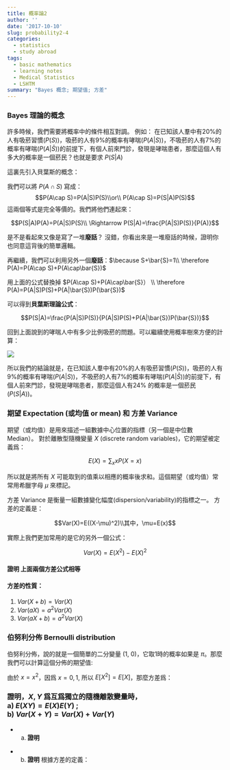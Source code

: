```yaml
---
title: 概率論2
author: ''
date: '2017-10-10'
slug: probability2-4
categories:
  - statistics
  - study abroad
tags:
  - basic mathematics
  - learning notes
  - Medical Statistics
  - LSHTM
summary: "Bayes 概念; 期望值; 方差"
---
```


### Bayes 理論的概念

許多時候，我們需要將概率中的條件相互對調。
例如：
在已知該人羣中有20%的人有吸菸習慣($P(S)$)，吸菸的人有9%的概率有哮喘($P(A|S)$)，不吸菸的人有7%的概率有哮喘($P(A|\bar{S})$)的前提下，有個人前來門診，發現是哮喘患者，那麼這個人有多大的概率是一個菸民？也就是要求 $P(S|A)$

這裏先引入貝葉斯的概念：

我們可以將 $P(A\cap S)$ 寫成：
$$P(A\cap S)=P(A|S)P(S)\\or\\
P(A\cap S)=P(S|A)P(S)$$
這兩個等式是完全等價的。我們將他們連起來：

$$P(S|A)P(A)=P(A|S)P(S)\\
\Rightarrow P(S|A)=\frac{P(A|S)P(S)}{P(A)}$$

是不是看起來又像是寫了一堆**廢話**？
沒錯，你看出來是一堆廢話的時候，證明你也同意這背後的簡單邏輯。

再繼續，我們可以利用另外一個**廢話**：$\because S+\bar{S}=1\\ \therefore P(A)=P(A\cap S)+P(A\cap\bar{S})$

用上面的公式替換掉 $P(A\cap S)+P(A\cap\bar{S}） \\
\therefore P(A)=P(A|S)P(S)+P(A|\bar{S})P(\bar{S})$

可以得到**貝葉斯理論公式**：

$$P(S|A)=\frac{P(A|S)P(S)}{P(A|S)P(S)+P(A|\bar{S})P(\bar{S})}$$

回到上面說到的哮喘人中有多少比例吸菸的問題。可以繼續使用概率樹來方便的計算：

![](/img/Selection_073.png)


\begin{align}
P(S|A) &= \frac{P(A|S)P(S)}{P(A|S)P(S)+P(A|\bar{S})P(\bar{S})} \\
        &= \frac{0.09\times0.2}{0.09\times0.02+0.07\times0.8} \\
        &= 0.24
\end{align}

所以我們的結論就是，在已知該人羣中有20%的人有吸菸習慣($P(S)$)，吸菸的人有9%的概率有哮喘($P(A|S)$)，不吸菸的人有7%的概率有哮喘($P(A|\bar{S})$)的前提下，有個人前來門診，發現是哮喘患者，那麼這個人有24% 的概率是一個菸民($P(S|A)$)。


### 期望 Expectation (或均值 or mean) 和 方差 Variance


期望（或均值）是用來描述一組數據中心位置的指標（另一個是中位數 Median）。
對於離散型隨機變量 $X$ (discrete random variables)，它的期望被定義爲：

$$E(X)=\sum_x xP(X=x)$$

所以就是將所有 $X$ 可能取到的值乘以相應的概率後求和。這個期望（或均值）常常用希臘字母 $\mu$ 來標記。

方差 Variance 是衡量一組數據變化幅度(dispersion/variability)的指標之一。 方差的定義是：

$$Var(X)=E((X-\mu)^2)\\其中，\mu=E(x)$$

實際上我們更加常用的是它的另外一個公式：

$$Var(X)=E(X^2)-E(X)^2$$

#### 證明 上面兩個方差公式相等

\begin{align}
Var(x)  &= E((X-\mu)^2) \\
        &= E(X^2-2X\mu+\mu^2)\\
        &= E(X^2) - 2\mu E(X) + \mu^2\\
        &= E(X^2) - 2\mu^2 + \mu^2 \\
        &= E(X^2) - \mu^2 \\
        &= E(X^2) - E(X)^2
\end{align}


#### 方差的性質：

1. $Var(X+b)=Var(X)$
2. $Var(aX)=a^2Var(X)$
3. $Var(aX+b)=a^2Var(X)$


### 伯努利分佈 Bernoulli distribution

伯努利分佈，說的就是一個簡單的二分變量 (1, 0)，它取1時的概率如果是 $\pi$。那麼我們可以計算這個分佈的期望值:

\begin{align}
E(X) &=\sum_x xP(X=x) \\
     &=1\times\pi + 0\times(1-\pi)\\
     &=\pi
\end{align}

由於 $x=x^2$，因爲 $x=0,1$, 所以 $E[X^2]=E[X]$，那麼方差爲：

\begin{align}
Var(X) &=E[X^2]-E[X]^2 \\
       &=E[X]-E[X]^2 \\
       &=\pi - \pi^2 \\
       &=\pi(1-\pi)
\end{align}


### 證明，$X,Y$ 爲互爲獨立的隨機離散變量時，<br>a) $E(XY)=E(X)E(Y)$ ; <br>b) $Var(X+Y)=Var(X)+Var(Y)$

- a) **證明**

\begin{align}
E(XY) &= \sum_x\sum_y xyP(X=x, Y=y) \\
\because &\; X,Y are\;independent\;to\;each\;other \\
\therefore &= \sum_x\sum_yP(X=x)P(Y=y)\\
      &=\sum_x xP(X=x)\sum_y yP(Y=y)\\
      &=E(X)E(Y)
\end{align}

- b) **證明**
根據方差的定義：
\begin{align}
Var(X+Y) &= E((X+Y)^2)-E(X+Y)^2 \\
         & \; Expand \\
         &=E(X^2+2XY+Y^2)-(E(X)+E(Y))^2\\
         &=E(X^2)+E(Y^2)+2E(XY)\\
         &\;\;\; - E(X)^2-E(Y)^2-2E(X)E(Y)\\
         &\; We\;just\;showed\; E(XY)=E(X)E(Y)\\
         &=E(X^2)-E(X)^2+E(Y^2)-E(Y)^2 \\
         &=Var(X)+Var(Y)
\end{align}
